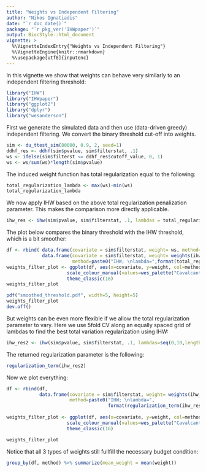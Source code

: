```yaml
---
title: "Weights vs Independent Filtering"
author: "Nikos Ignatiadis"
date: "`r doc_date()`"
package: "`r pkg_ver('IHWpaper')`"
output: BiocStyle::html_document
vignette: >
  %\VignetteIndexEntry{"Weights vs Independent Filtering"}
  %\VignetteEngine{knitr::rmarkdown}
  %\usepackage[utf8]{inputenc}
---
```


In this vignette we show that weights can behave very similarly to an independent filtering threshold:

```r
library("IHW")
library("IHWpaper")
library("ggplot2")
library("dplyr")
library("wesanderson")
```

First we generate the simulated data and then use (data-driven greedy) independent filtering. We convert the binary threshold cut-off into weights.

```r
sim <- du_ttest_sim(80000, 0.9, 2, seed=1)
ddhf_res <- ddhf(sim$pvalue, sim$filterstat, .1)
ws <- ifelse(sim$filterst <= ddhf_res$cutoff_value, 0, 1)
ws <- ws/sum(ws)*length(sim$pvalue)
```

The induced weight function has total regularization equal to the following:
```r
total_regularization_lambda <- max(ws)-min(ws)
total_regularization_lambda
```

We now apply IHW based on the above total regularization penalization parameter. This makes the comparison more directly applicable.

```r
ihw_res <- ihw(sim$pvalue, sim$filterstat, .1, lambdas = total_regularization_lambda, nfolds=1L,  nbins=20)
```

The plot below compares the binary threshold with the IHW threshold, which is a bit smoother:

```r
df <- rbind( data.frame(covariate = sim$filterstat, weight= ws, method="filtering"),
             data.frame(covariate = sim$filterstat, weight= weights(ihw_res, levels_only=FALSE), 
                        method=paste0("IHW; \nlambda=",format(total_regularization_lambda,digits=2))))
weights_filter_plot <- ggplot(df, aes(x=covariate, y=weight, col=method)) + geom_step(size=1.65)+
                      scale_colour_manual(values=wes_palette("Cavalcanti1")[c(1,2)]) +
                      theme_classic(16)
weights_filter_plot
```

```r
pdf("smoothed_threshold.pdf", width=5, height=5)
weights_filter_plot
dev.off()
```

But weights can be even more flexible if we allow the total regularization parameter to vary. Here we use 5fold CV along an equally spaced grid of lambdas to find the best total variation regularization using IHW:

```r
ihw_res2 <- ihw(sim$pvalue, sim$filterstat, .1, lambdas=seq(0,10,length=20), nfolds=1L, nfolds_internal = 5L, nbins=20, quiet=TRUE)
```

The returned regularization parameter is the following:

```r
regularization_term(ihw_res2)
```
Now we plot everything:
```r
df <- rbind(df,
            data.frame(covariate = sim$filterstat, weight= weights(ihw_res2, levels_only=FALSE),  
                       method=paste0("IHW; \nlambda=",
                                     format(regularization_term(ihw_res2) ,digits=2))))
            
weights_filter_plot <- ggplot(df, aes(x=covariate, y=weight, col=method)) + geom_step(size=1.65)+
                      scale_colour_manual(values=wes_palette("Cavalcanti1")[c(1,2,3)]) +
                      theme_classic(16)

weights_filter_plot
```

Notice that all 3 types of weights still fullfill the necessary budget condition:

```r
group_by(df, method) %>% summarize(mean_weight = mean(weight))
```
